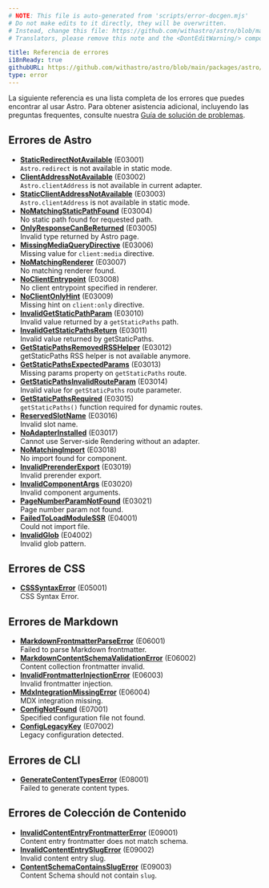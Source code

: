 ```yaml
---
# NOTE: This file is auto-generated from 'scripts/error-docgen.mjs'
# Do not make edits to it directly, they will be overwritten.
# Instead, change this file: https://github.com/withastro/astro/blob/main/packages/astro/src/core/errors/errors-data.ts
# Translators, please remove this note and the <DontEditWarning/> component.

title: Referencia de errores
i18nReady: true
githubURL: https://github.com/withastro/astro/blob/main/packages/astro/src/core/errors/errors-data.ts
type: error
---
```


La siguiente referencia es una lista completa de los errores que puedes encontrar al usar Astro. Para obtener asistencia adicional, incluyendo las preguntas frequentes, consulte nuestra [Guía de solución de problemas](/es/guides/troubleshooting/).

## Errores de Astro

- [**StaticRedirectNotAvailable**](/es/reference/errors/static-redirect-not-available/) (E03001)<br/>`Astro.redirect` is not available in static mode.
- [**ClientAddressNotAvailable**](/es/reference/errors/client-address-not-available/) (E03002)<br/>`Astro.clientAddress` is not available in current adapter.
- [**StaticClientAddressNotAvailable**](/es/reference/errors/static-client-address-not-available/) (E03003)<br/>`Astro.clientAddress` is not available in static mode.
- [**NoMatchingStaticPathFound**](/es/reference/errors/no-matching-static-path-found/) (E03004)<br/>No static path found for requested path.
- [**OnlyResponseCanBeReturned**](/es/reference/errors/only-response-can-be-returned/) (E03005)<br/>Invalid type returned by Astro page.
- [**MissingMediaQueryDirective**](/es/reference/errors/missing-media-query-directive/) (E03006)<br/>Missing value for `client:media` directive.
- [**NoMatchingRenderer**](/es/reference/errors/no-matching-renderer/) (E03007)<br/>No matching renderer found.
- [**NoClientEntrypoint**](/es/reference/errors/no-client-entrypoint/) (E03008)<br/>No client entrypoint specified in renderer.
- [**NoClientOnlyHint**](/es/reference/errors/no-client-only-hint/) (E03009)<br/>Missing hint on `client:only` directive.
- [**InvalidGetStaticPathParam**](/es/reference/errors/invalid-get-static-path-param/) (E03010)<br/>Invalid value returned by a `getStaticPaths` path.
- [**InvalidGetStaticPathsReturn**](/es/reference/errors/invalid-get-static-paths-return/) (E03011)<br/>Invalid value returned by getStaticPaths.
- [**GetStaticPathsRemovedRSSHelper**](/es/reference/errors/get-static-paths-removed-rsshelper/) (E03012)<br/>getStaticPaths RSS helper is not available anymore.
- [**GetStaticPathsExpectedParams**](/es/reference/errors/get-static-paths-expected-params/) (E03013)<br/>Missing params property on `getStaticPaths` route.
- [**GetStaticPathsInvalidRouteParam**](/es/reference/errors/get-static-paths-invalid-route-param/) (E03014)<br/>Invalid value for `getStaticPaths` route parameter.
- [**GetStaticPathsRequired**](/es/reference/errors/get-static-paths-required/) (E03015)<br/>`getStaticPaths()` function required for dynamic routes.
- [**ReservedSlotName**](/es/reference/errors/reserved-slot-name/) (E03016)<br/>Invalid slot name.
- [**NoAdapterInstalled**](/es/reference/errors/no-adapter-installed/) (E03017)<br/>Cannot use Server-side Rendering without an adapter.
- [**NoMatchingImport**](/es/reference/errors/no-matching-import/) (E03018)<br/>No import found for component.
- [**InvalidPrerenderExport**](/es/reference/errors/invalid-prerender-export/) (E03019)<br/>Invalid prerender export.
- [**InvalidComponentArgs**](/es/reference/errors/invalid-component-args/) (E03020)<br/>Invalid component arguments.
- [**PageNumberParamNotFound**](/es/reference/errors/page-number-param-not-found/) (E03021)<br/>Page number param not found.
- [**FailedToLoadModuleSSR**](/es/reference/errors/failed-to-load-module-ssr/) (E04001)<br/>Could not import file.
- [**InvalidGlob**](/es/reference/errors/invalid-glob/) (E04002)<br/>Invalid glob pattern.

## Errores de CSS

- [**CSSSyntaxError**](/es/reference/errors/csssyntax-error/) (E05001)<br/>CSS Syntax Error.

## Errores de Markdown

- [**MarkdownFrontmatterParseError**](/es/reference/errors/markdown-frontmatter-parse-error/) (E06001)<br/>Failed to parse Markdown frontmatter.
- [**MarkdownContentSchemaValidationError**](/es/reference/errors/markdown-content-schema-validation-error/) (E06002)<br/>Content collection frontmatter invalid.
- [**InvalidFrontmatterInjectionError**](/es/reference/errors/invalid-frontmatter-injection-error/) (E06003)<br/>Invalid frontmatter injection.
- [**MdxIntegrationMissingError**](/es/reference/errors/mdx-integration-missing-error/) (E06004)<br/>MDX integration missing.
- [**ConfigNotFound**](/es/reference/errors/config-not-found/) (E07001)<br/>Specified configuration file not found.
- [**ConfigLegacyKey**](/es/reference/errors/config-legacy-key/) (E07002)<br/>Legacy configuration detected.

## Errores de CLI

- [**GenerateContentTypesError**](/es/reference/errors/generate-content-types-error/) (E08001)<br/>Failed to generate content types.

## Errores de Colección de Contenido

- [**InvalidContentEntryFrontmatterError**](/es/reference/errors/invalid-content-entry-frontmatter-error/) (E09001)<br/>Content entry frontmatter does not match schema.
- [**InvalidContentEntrySlugError**](/es/reference/errors/invalid-content-entry-slug-error/) (E09002)<br/>Invalid content entry slug.
- [**ContentSchemaContainsSlugError**](/es/reference/errors/content-schema-contains-slug-error/) (E09003)<br/>Content Schema should not contain `slug`.
